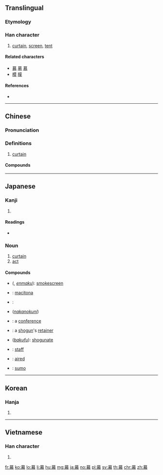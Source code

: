 ==Translingual==

===Etymology===
{{Han compound|莫|巾|c1=p|c2=s|t2=cloth|ls=psc}}

===Han character===
{{Han char|rn=50|rad=巾|as=11|sn=14|four=44227|canj=TAKB|ids=⿱莫巾}}

# [[curtain]], [[screen]], [[tent]]

====Related characters====
* [[募]] [[墓]] [[慕]]
* [[模]] [[膜]]

====References====
* {{Han ref|kx=0335.290|dkj=09051|dj=0642.320|hdz=10749.070|uh=5E55|ud=24149|bh=B9F5|bd=47605}}

----

==Chinese==
{{zh-forms}}

===Pronunciation===
{{zh-pron
|m=mù
|c=mok6
|h=pfs=mok
|md=
|mn=bō͘
|w=
|mc=y
|oc=y
|cat=n
}}

===Definitions===
{{zh-hanzi}}

# [[curtain]]

====Compounds====
{{zh-der|幕布|幕府|幕後|幕客|幕僚|幕天席地}}

----

==Japanese==

===Kanji===
{{ja-kanji|grade=6|rs=巾11}}

# {{defn|lang=ja|sort=巾11}}

====Readings====
* {{ja-readings|goon=[[まく]] (maku)|kanon=[[ばく]] (baku)|kun=[[おおう]] (oou)}}

===Noun===
{{ja-noun|まく}}

# [[curtain]]
# [[act]] {{gloss|division of theatrical performance}}

====Compounds====
* {{l|ja|煙幕}} ({{l|ja|えんまく}}, ''[[enmaku]]''): [[smokescreen]]
* {{l|ja|幕営}}: [[macitona]]
* {{l|ja|幕燕}}:
* {{l|ja|幕下}} (''[[nakanokuni]]'')
* {{l|ja|幕議}}: a [[conference]]
* {{l|ja|幕臣}}: a [[shogun]]'s [[retainer]]
* {{l|ja|幕府}} (''[[bakufu]]''): [[shogunate]]
* {{l|ja|幕僚}}: [[staff]]
* {{l|ja|幕間}}: [[aired]]
* {{l|ja|幕内}}: [[sumo]]

----

==Korean==

===Hanja===
{{ko-hanja|hangeul=[[막]]|rv=mak|mr=mak|y=mak}}

# {{defn|lang=ko|sort=巾11}}

----

==Vietnamese==

===Han character===
{{vi-hantu|[[mạc]]|rs=巾11}}

# {{defn|lang=vi|sort=巾11}}

[[fr:幕]]
[[ko:幕]]
[[lo:幕]]
[[li:幕]]
[[hu:幕]]
[[mg:幕]]
[[ja:幕]]
[[no:幕]]
[[pl:幕]]
[[sv:幕]]
[[th:幕]]
[[chr:幕]]
[[zh:幕]]